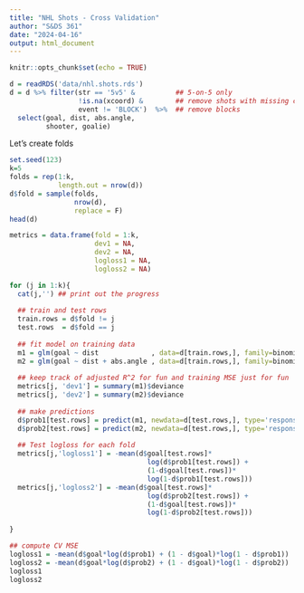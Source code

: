 ```yaml
---
title: "NHL Shots - Cross Validation"
author: "S&DS 361"
date: "2024-04-16"
output: html_document
---
```


```r
knitr::opts_chunk$set(echo = TRUE)
```


```r
d = readRDS('data/nhl.shots.rds')
d = d %>% filter(str == '5v5' &          ## 5-on-5 only
                 !is.na(xcoord) &        ## remove shots with missing coordinates
                 event != 'BLOCK')  %>%  ## remove blocks
  select(goal, dist, abs.angle, 
         shooter, goalie)
```

Let's create folds

```r
set.seed(123)
k=5
folds = rep(1:k, 
            length.out = nrow(d))
d$fold = sample(folds, 
                nrow(d), 
                replace = F)
head(d)
```

```r
metrics = data.frame(fold = 1:k, 
                     dev1 = NA, 
                     dev2 = NA, 
                     logloss1 = NA, 
                     logloss2 = NA)

for (j in 1:k){
  cat(j,'') ## print out the progress
  
  ## train and test rows
  train.rows = d$fold != j
  test.rows  = d$fold == j
  
  ## fit model on training data
  m1 = glm(goal ~ dist             , data=d[train.rows,], family=binomial)
  m2 = glm(goal ~ dist + abs.angle , data=d[train.rows,], family=binomial)
  
  ## keep track of adjusted R^2 for fun and training MSE just for fun
  metrics[j, 'dev1'] = summary(m1)$deviance
  metrics[j, 'dev2'] = summary(m2)$deviance
  
  ## make predictions
  d$prob1[test.rows] = predict(m1, newdata=d[test.rows,], type='response')
  d$prob2[test.rows] = predict(m2, newdata=d[test.rows,], type='response')
  
  ## Test logloss for each fold
  metrics[j,'logloss1'] = -mean(d$goal[test.rows]*
                                  log(d$prob1[test.rows]) +
                                  (1-d$goal[test.rows])*
                                  log(1-d$prob1[test.rows]))
  metrics[j,'logloss2'] = -mean(d$goal[test.rows]*
                                  log(d$prob2[test.rows]) +
                                  (1-d$goal[test.rows])*
                                  log(1-d$prob2[test.rows]))
  
}

## compute CV MSE
logloss1 = -mean(d$goal*log(d$prob1) + (1 - d$goal)*log(1 - d$prob1))
logloss2 = -mean(d$goal*log(d$prob2) + (1 - d$goal)*log(1 - d$prob2))
logloss1
logloss2


```